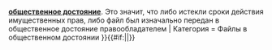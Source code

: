 {{Лицензия
| Текст = {{#if:{{{nocat|}}}|Эти файлы|Этот файл}} '''[[Wikipedia:ru:Общественное достояние|общественное достояние]]'''. Это значит, что либо истекли сроки действия имущественных прав, либо файл был изначально передан в общественное достояние правообладателем
| Категория = Файлы в общественном достоянии
}}{{#if:{{{nocat|}}}||<includeonly>[[Категория:Файлы в общественном достоянии|{{PAGENAME}}]]</includeonly>}}<noinclude>{{doc}}</noinclude>